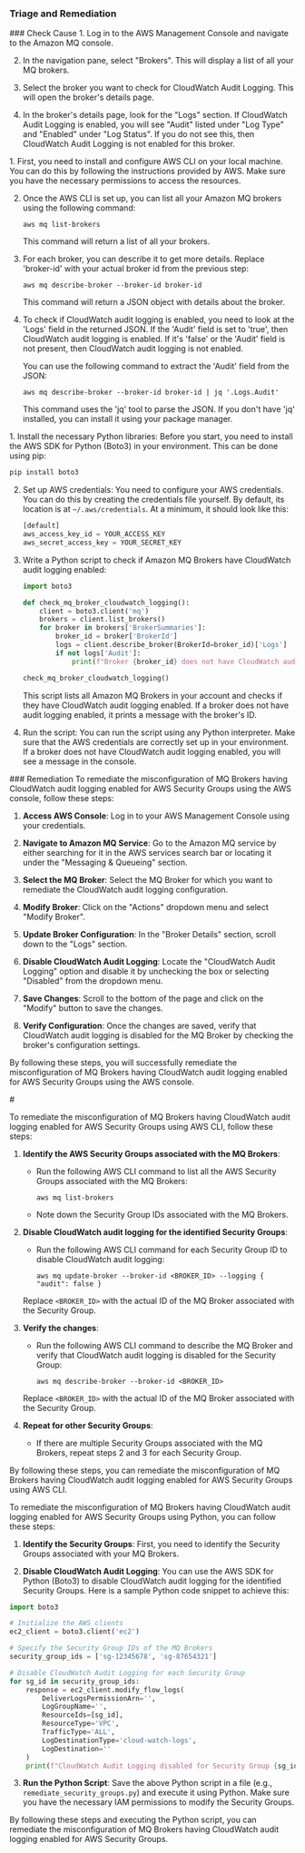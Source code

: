 
### Triage and Remediation
<Tabs>

<Tab title='Cause'>
### Check Cause
<AccordionGroup>
<Accordion title='Using Console' defaultOpen='true'>
1. Log in to the AWS Management Console and navigate to the Amazon MQ console.

2. In the navigation pane, select "Brokers". This will display a list of all your MQ brokers.

3. Select the broker you want to check for CloudWatch Audit Logging. This will open the broker's details page.

4. In the broker's details page, look for the "Logs" section. If CloudWatch Audit Logging is enabled, you will see "Audit" listed under "Log Type" and "Enabled" under "Log Status". If you do not see this, then CloudWatch Audit Logging is not enabled for this broker.
</Accordion>

<Accordion title='Using CLI'>
1. First, you need to install and configure AWS CLI on your local machine. You can do this by following the instructions provided by AWS. Make sure you have the necessary permissions to access the resources.

2. Once the AWS CLI is set up, you can list all your Amazon MQ brokers using the following command:

   ```
   aws mq list-brokers
   ```
   This command will return a list of all your brokers.

3. For each broker, you can describe it to get more details. Replace 'broker-id' with your actual broker id from the previous step:

   ```
   aws mq describe-broker --broker-id broker-id
   ```
   This command will return a JSON object with details about the broker.

4. To check if CloudWatch audit logging is enabled, you need to look at the 'Logs' field in the returned JSON. If the 'Audit' field is set to 'true', then CloudWatch audit logging is enabled. If it's 'false' or the 'Audit' field is not present, then CloudWatch audit logging is not enabled. 

   You can use the following command to extract the 'Audit' field from the JSON:

   ```
   aws mq describe-broker --broker-id broker-id | jq '.Logs.Audit'
   ```
   This command uses the 'jq' tool to parse the JSON. If you don't have 'jq' installed, you can install it using your package manager.
</Accordion>

<Accordion title='Using Python'>
1. Install the necessary Python libraries: Before you start, you need to install the AWS SDK for Python (Boto3) in your environment. This can be done using pip:

   ```python
   pip install boto3
   ```

2. Set up AWS credentials: You need to configure your AWS credentials. You can do this by creating the credentials file yourself. By default, its location is at `~/.aws/credentials`. At a minimum, it should look like this:

   ```python
   [default]
   aws_access_key_id = YOUR_ACCESS_KEY
   aws_secret_access_key = YOUR_SECRET_KEY
   ```

3. Write a Python script to check if Amazon MQ Brokers have CloudWatch audit logging enabled:

   ```python
   import boto3

   def check_mq_broker_cloudwatch_logging():
       client = boto3.client('mq')
       brokers = client.list_brokers()
       for broker in brokers['BrokerSummaries']:
           broker_id = broker['BrokerId']
           logs = client.describe_broker(BrokerId=broker_id)['Logs']
           if not logs['Audit']:
               print(f"Broker {broker_id} does not have CloudWatch audit logging enabled.")

   check_mq_broker_cloudwatch_logging()
   ```
   
   This script lists all Amazon MQ Brokers in your account and checks if they have CloudWatch audit logging enabled. If a broker does not have audit logging enabled, it prints a message with the broker's ID.

4. Run the script: You can run the script using any Python interpreter. Make sure that the AWS credentials are correctly set up in your environment. If a broker does not have CloudWatch audit logging enabled, you will see a message in the console.
</Accordion>

</AccordionGroup>
</Tab>
<Tab title='Remediation'>
### Remediation

<AccordionGroup>
<Accordion title='Using Console' defaultOpen='true'>
To remediate the misconfiguration of MQ Brokers having CloudWatch audit logging enabled for AWS Security Groups using the AWS console, follow these steps:

1. **Access AWS Console**: Log in to your AWS Management Console using your credentials.

2. **Navigate to Amazon MQ Service**: Go to the Amazon MQ service by either searching for it in the AWS services search bar or locating it under the "Messaging & Queueing" section.

3. **Select the MQ Broker**: Select the MQ Broker for which you want to remediate the CloudWatch audit logging configuration.

4. **Modify Broker**: Click on the "Actions" dropdown menu and select "Modify Broker".

5. **Update Broker Configuration**: In the "Broker Details" section, scroll down to the "Logs" section.

6. **Disable CloudWatch Audit Logging**: Locate the "CloudWatch Audit Logging" option and disable it by unchecking the box or selecting "Disabled" from the dropdown menu.

7. **Save Changes**: Scroll to the bottom of the page and click on the "Modify" button to save the changes.

8. **Verify Configuration**: Once the changes are saved, verify that CloudWatch audit logging is disabled for the MQ Broker by checking the broker's configuration settings.

By following these steps, you will successfully remediate the misconfiguration of MQ Brokers having CloudWatch audit logging enabled for AWS Security Groups using the AWS console.
</Accordion>

<Accordion title='Using CLI'>
#

To remediate the misconfiguration of MQ Brokers having CloudWatch audit logging enabled for AWS Security Groups using AWS CLI, follow these steps:

1. **Identify the AWS Security Groups associated with the MQ Brokers**:
   - Run the following AWS CLI command to list all the AWS Security Groups associated with the MQ Brokers:
     ```
     aws mq list-brokers
     ```
   - Note down the Security Group IDs associated with the MQ Brokers.

2. **Disable CloudWatch audit logging for the identified Security Groups**:
   - Run the following AWS CLI command for each Security Group ID to disable CloudWatch audit logging:
     ```
     aws mq update-broker --broker-id <BROKER_ID> --logging { "audit": false }
     ```
   Replace `<BROKER_ID>` with the actual ID of the MQ Broker associated with the Security Group.

3. **Verify the changes**:
   - Run the following AWS CLI command to describe the MQ Broker and verify that CloudWatch audit logging is disabled for the Security Group:
     ```
     aws mq describe-broker --broker-id <BROKER_ID>
     ```
   Replace `<BROKER_ID>` with the actual ID of the MQ Broker associated with the Security Group.

4. **Repeat for other Security Groups**:
   - If there are multiple Security Groups associated with the MQ Brokers, repeat steps 2 and 3 for each Security Group.

By following these steps, you can remediate the misconfiguration of MQ Brokers having CloudWatch audit logging enabled for AWS Security Groups using AWS CLI.
</Accordion>

<Accordion title='Using Python'>
To remediate the misconfiguration of MQ Brokers having CloudWatch audit logging enabled for AWS Security Groups using Python, you can follow these steps:

1. **Identify the Security Groups**: First, you need to identify the Security Groups associated with your MQ Brokers.

2. **Disable CloudWatch Audit Logging**: You can use the AWS SDK for Python (Boto3) to disable CloudWatch audit logging for the identified Security Groups. Here is a sample Python code snippet to achieve this:

```python
import boto3

# Initialize the AWS clients
ec2_client = boto3.client('ec2')

# Specify the Security Group IDs of the MQ Brokers
security_group_ids = ['sg-12345678', 'sg-87654321']

# Disable CloudWatch Audit Logging for each Security Group
for sg_id in security_group_ids:
    response = ec2_client.modify_flow_logs(
        DeliverLogsPermissionArn='',
        LogGroupName='',
        ResourceIds=[sg_id],
        ResourceType='VPC',
        TrafficType='ALL',
        LogDestinationType='cloud-watch-logs',
        LogDestination=''
    )
    print(f"CloudWatch Audit Logging disabled for Security Group {sg_id}")
```

3. **Run the Python Script**: Save the above Python script in a file (e.g., `remediate_security_groups.py`) and execute it using Python. Make sure you have the necessary IAM permissions to modify the Security Groups.

By following these steps and executing the Python script, you can remediate the misconfiguration of MQ Brokers having CloudWatch audit logging enabled for AWS Security Groups.
</Accordion>

</AccordionGroup>
</Tab>
</Tabs>
